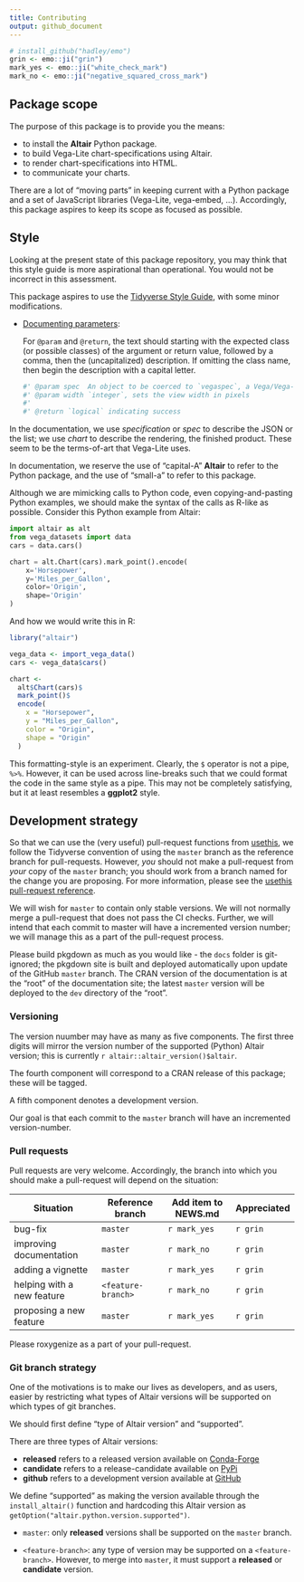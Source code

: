 ```yaml
---
title: Contributing
output: github_document
---
```


```r
# install_github("hadley/emo")
grin <- emo::ji("grin")
mark_yes <- emo::ji("white_check_mark")
mark_no <- emo::ji("negative_squared_cross_mark")
```

## Package scope

The purpose of this package is to provide you the means:

- to install the **Altair** Python package.
- to build Vega-Lite chart-specifications using Altair. 
- to render chart-specifications into HTML.
- to communicate your charts.

There are a lot of "moving parts" in keeping current with a Python package and a set of JavaScript libraries (Vega-Lite, vega-embed, ...). Accordingly, this package aspires to keep its scope as focused as possible.

## Style

Looking at the present state of this package repository, you may think that this style guide is more aspirational than operational. You would not be incorrect in this assessment.

This package aspires to use the [Tidyverse Style Guide](http://style.tidyverse.org), with some minor modifications.

- [Documenting parameters](http://style.tidyverse.org/code-documentation.html#documenting-parameters):

   For `@param` and `@return`, the text should starting with the expected class (or possible classes) of the argument or return value, followed by a comma, then the (uncapitalized) description. If omitting the class name, then begin the description with a capital letter.

   ```r
   #' @param spec  An object to be coerced to `vegaspec`, a Vega/Vega-Lite specification
   #' @param width `integer`, sets the view width in pixels
   #'
   #' @return `logical` indicating success
   ```

In the documentation, we use *specification* or *spec* to describe the JSON or the list; we use *chart* to describe the rendering, the finished product. These seem to be the terms-of-art that Vega-Lite uses.

In documentation, we reserve the use of "capital-A" **Altair** to refer to the Python package, and the use of "small-a" to refer to this package.

Although we are mimicking calls to Python code, even copying-and-pasting Python examples, we should make the syntax of the calls as R-like as possible. Consider this Python example from Altair:

```python
import altair as alt
from vega_datasets import data
cars = data.cars()

chart = alt.Chart(cars).mark_point().encode(
    x='Horsepower',
    y='Miles_per_Gallon',
    color='Origin',
    shape='Origin'
)
```

And how we would write this in R:

```r
library("altair")

vega_data <- import_vega_data()
cars <- vega_data$cars()

chart <-
  alt$Chart(cars)$
  mark_point()$
  encode(
    x = "Horsepower",
    y = "Miles_per_Gallon",
    color = "Origin",
    shape = "Origin"
  )
```

This formatting-style is an experiment. Clearly, the `$` operator is not a pipe, `%>%`. However, it can be used across line-breaks such that we could format the code in the same style as a pipe. This may not be completely satisfying, but it at least resembles a **ggplot2** style. 

## Development strategy

So that we can use the (very useful) pull-request functions from [usethis](https://usethis.r-lib.org/), we follow the Tidyverse convention of using the `master` branch as the reference branch for pull-requests. However, *you* should not make a pull-request from *your* copy of the `master` branch; you should work from a branch named for the change you are proposing. For more information, please see the [usethis pull-request reference](https://usethis.r-lib.org/reference/pr_init.html).

We will wish for `master` to contain only stable versions. We will not normally merge a pull-request that does not pass the CI checks. Further, we will intend that each commit to master will have a incremented version number; we will manage this as a part of the pull-request process.

Please build pkgdown as much as you would like - the `docs` folder is git-ignored; the pkgdown site is built and deployed automatically upon update of the GitHub `master` branch. The CRAN version of the documentation is at the "root" of the documentation site; the latest `master` version will be deployed to the `dev` directory of the "root".

### Versioning

The version nuumber may have as many as five components. The first three digits will mirror the version number of the supported (Python) Altair version; this is currently ``r altair::altair_version()$altair``. 

The fourth component will correspond to a CRAN release of this package; these will be tagged.

A fifth component denotes a development version.

Our goal is that each commit to the `master` branch will have an incremented version-number.

### Pull requests

Pull requests are very welcome. Accordingly, the branch into which you should make a pull-request will depend on the situation:

Situation                  | Reference branch     | Add item to NEWS.md   | Appreciated
-------------------------- | -------------------- | --------------------- | -----------
bug-fix                    | `master`             | `r mark_yes`          | `r grin`
improving documentation    | `master`             | `r mark_no`           | `r grin`
adding a vignette          | `master`             | `r mark_yes`          | `r grin`
helping with a new feature | `<feature-branch>`   | `r mark_no`           | `r grin`
proposing a new feature    | `master`             | `r mark_yes`          | `r grin`

Please roxygenize as a part of your pull-request.

### Git branch strategy

One of the motivations is to make our lives as developers, and as users, easier by restricting what types of Altair versions will be supported on which types of git branches.

We should first define "type of Altair version" and "supported".

There are three types of Altair versions:

- __released__ refers to a released version available on [Conda-Forge](https://anaconda.org/conda-forge/altair) 
- __candidate__ refers to a release-candidate available on [PyPi](https://pypi.org/project/altair)
- __github__ refers to a development version available at [GitHub](https://github.com/altair-viz/altair)

We define "supported" as making the version available through the `install_altair()` function and hardcoding this Altair version as `getOption("altair.python.version.supported")`. 

- `master`: only __released__ versions shall be supported on the `master` branch. 

- `<feature-branch>`: any type of version may be supported on a `<feature-branch>`. However, to merge into `master`, it must support a __released__ or __candidate__ version.

